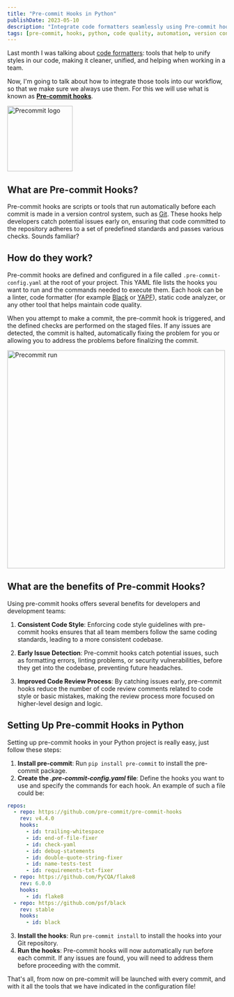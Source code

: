 ```yaml
---
title: "Pre-commit Hooks in Python"
publishDate: 2023-05-10
description: "Integrate code formatters seamlessly using Pre-commit hooks. Ensure consistent styles and catch issues early"
tags: [pre-commit, hooks, python, code quality, automation, version control, git]
---
```




Last month I was talking about [code formatters](https://bermu.dev/posts/introducing-code-formatters-black-and-yapf/): tools that help to unify styles in our code, making it cleaner, unified, and helping when working in a team.

Now, I'm going to talk about how to integrate those tools into our workflow, so that we make sure we always use them. For this we will use what is known as **[Pre-commit hooks](https://pre-commit.com/)**.

<div className="flex justify-center">
	<Image src={picture_logo} alt="Precommit logo" width="150px" />
</div>

## What are Pre-commit Hooks?

Pre-commit hooks are scripts or tools that run automatically before each commit is made in a version control system, such as [Git](https://git-scm.com/). These hooks help developers catch potential issues early on, ensuring that code committed to the repository adheres to a set of predefined standards and passes various checks. Sounds familiar?

## How do they work?

Pre-commit hooks are defined and configured in a file called `.pre-commit-config.yaml` at the root of your project. This YAML file lists the hooks you want to run and the commands needed to execute them. Each hook can be a linter, code formatter (for example [Black](https://black.readthedocs.io/en/stable/) or [YAPF](https://github.com/google/yapf)), static code analyzer, or any other tool that helps maintain code quality.

When you attempt to make a commit, the pre-commit hook is triggered, and the defined checks are performed on the staged files. If any issues are detected, the commit is halted, automatically fixing the problem for you or allowing you to address the problems before finalizing the commit.

<div className="flex justify-center">
	<Image src={picture_run} alt="Precommit run" width="500px" />
</div>

## What are the benefits of Pre-commit Hooks?

Using pre-commit hooks offers several benefits for developers and development teams:

1. **Consistent Code Style**: Enforcing code style guidelines with pre-commit hooks ensures that all team members follow the same coding standards, leading to a more consistent codebase.

2. **Early Issue Detection**: Pre-commit hooks catch potential issues, such as formatting errors, linting problems, or security vulnerabilities, before they get into the codebase, preventing future headaches.

3. **Improved Code Review Process**: By catching issues early, pre-commit hooks reduce the number of code review comments related to code style or basic mistakes, making the review process more focused on higher-level design and logic.

## Setting Up Pre-commit Hooks in Python

Setting up pre-commit hooks in your Python project is really easy, just follow these steps:

1. **Install pre-commit**: Run `pip install pre-commit` to install the pre-commit package.
2. **Create the _.pre-commit-config.yaml_ file**: Define the hooks you want to use and specify the commands for each hook. An example of such a file could be:

```yaml
repos:
  - repo: https://github.com/pre-commit/pre-commit-hooks
    rev: v4.4.0
    hooks:
      - id: trailing-whitespace
      - id: end-of-file-fixer
      - id: check-yaml
      - id: debug-statements
      - id: double-quote-string-fixer
      - id: name-tests-test
      - id: requirements-txt-fixer
  - repo: https://github.com/PyCQA/flake8
    rev: 6.0.0
    hooks:
      - id: flake8
  - repo: https://github.com/psf/black
    rev: stable
    hooks:
      - id: black
```

3. **Install the hooks**: Run `pre-commit install` to install the hooks into your Git repository.
4. **Run the hooks**: Pre-commit hooks will now automatically run before each commit. If any issues are found, you will need to address them before proceeding with the commit.

That's all, from now on pre-commit will be launched with every commit, and with it all the tools that we have indicated in the configuration file!
